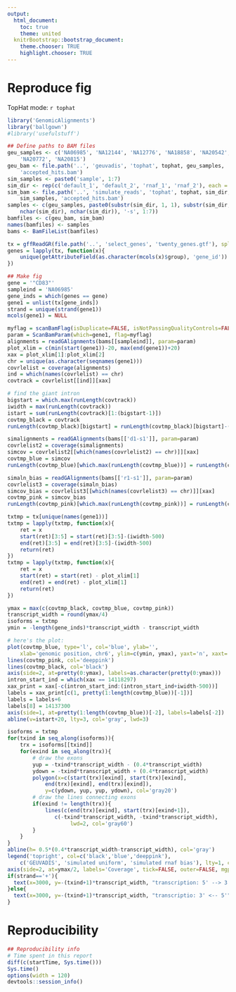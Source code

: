 ```yaml
---
output:
  html_document:
    toc: true
    theme: united
  knitrBootstrap::bootstrap_document:
    theme.chooser: TRUE
    highlight.chooser: TRUE
---
```


Reproduce fig
=============

TopHat mode: `r tophat`

```r
library('GenomicAlignments')
library('ballgown')
#library('usefulstuff')
```

```r
## Define paths to BAM files
geu_samples <- c('NA06985', 'NA12144', 'NA12776', 'NA18858', 'NA20542', 
    'NA20772', 'NA20815')
geu_bam <- file.path('..', 'geuvadis', 'tophat', tophat, geu_samples, 
    'accepted_hits.bam')
sim_samples <- paste0('sample', 1:7)
sim_dir <- rep(c('default_1', 'default_2', 'rnaf_1', 'rnaf_2'), each = 7)
sim_bam <- file.path('..', 'simulate_reads', 'tophat', tophat, sim_dir, 
    sim_samples, 'accepted_hits.bam')
samples <- c(geu_samples, paste0(substr(sim_dir, 1, 1), substr(sim_dir, 
    nchar(sim_dir), nchar(sim_dir)), '-s', 1:7))
bamfiles <- c(geu_bam, sim_bam)
names(bamfiles) <- samples
bams <- BamFileList(bamfiles)

tx = gffReadGR(file.path('..', 'select_genes', 'twenty_genes.gtf'), splitByTranscript=TRUE)
genes = lapply(tx, function(x){
    unique(getAttributeField(as.character(mcols(x)$group), 'gene_id'))
})

## Make fig
gene = '"CD83"'
sampleind = 'NA06985'
gene_inds = which(genes == gene)
gene1 = unlist(tx[gene_inds])
strand = unique(strand(gene1))
mcols(gene1) = NULL

myflag = scanBamFlag(isDuplicate=FALSE, isNotPassingQualityControls=FALSE)
param = ScanBamParam(which=gene1, flag=myflag)
alignments = readGAlignments(bams[[sampleind]], param=param)
plot_xlim = c(min(start(gene1))-20, max(end(gene1))+20)
xax = plot_xlim[1]:plot_xlim[2]
chr = unique(as.character(seqnames(gene1)))
covrlelist = coverage(alignments)
ind = which(names(covrlelist) == chr)
covtrack = covrlelist[[ind]][xax]

# find the giant intron
bigstart = which.max(runLength(covtrack))
iwidth = max(runLength(covtrack))
istart = sum(runLength(covtrack)[1:(bigstart-1)])
covtmp_black = covtrack
runLength(covtmp_black)[bigstart] = runLength(covtmp_black)[bigstart]-(iwidth-500)

simalignments = readGAlignments(bams[['d1-s1']], param=param)
covrlelist2 = coverage(simalignments)
simcov = covrlelist2[[which(names(covrlelist2) == chr)]][xax]
covtmp_blue = simcov
runLength(covtmp_blue)[which.max(runLength(covtmp_blue))] = runLength(covtmp_blue)[which.max(runLength(covtmp_blue))]-(iwidth-500)

simaln_bias = readGAlignments(bams[['r1-s1']], param=param)
covrlelist3 = coverage(simaln_bias)
simcov_bias = covrlelist3[[which(names(covrlelist3) == chr)]][xax]
covtmp_pink = simcov_bias
runLength(covtmp_pink)[which.max(runLength(covtmp_pink))] = runLength(covtmp_pink)[which.max(runLength(covtmp_pink))]-(iwidth-500)

txtmp = tx[unique(names(gene1))]
txtmp = lapply(txtmp, function(x){
    ret = x
    start(ret)[3:5] = start(ret)[3:5]-(iwidth-500)
    end(ret)[3:5] = end(ret)[3:5]-(iwidth-500)
    return(ret)
})
txtmp = lapply(txtmp, function(x){
    ret = x
    start(ret) = start(ret) - plot_xlim[1]
    end(ret) = end(ret) - plot_xlim[1]
    return(ret)
})

ymax = max(c(covtmp_black, covtmp_blue, covtmp_pink))
transcript_width = round(ymax/4)
isoforms = txtmp
ymin = -length(gene_inds)*transcript_width - transcript_width

# here's the plot:
plot(covtmp_blue, type='l', col='blue', ylab='',
    xlab='genomic position, chr6', ylim=c(ymin, ymax), yaxt='n', xaxt='n')
lines(covtmp_pink, col='deeppink')
lines(covtmp_black, col='black')
axis(side=2, at=pretty(0:ymax), labels=as.character(pretty(0:ymax)))
intron_start_ind = which(xax == 14118297)
xax_print = xax[-c(intron_start_ind:(intron_start_ind+iwidth-500))]
labels = xax_print[c(1, pretty(1:length(covtmp_blue))[-1])]
labels = labels+6
labels[8] = 14137300
axis(side=1, at=pretty(1:length(covtmp_blue))[-2], labels=labels[-2])
abline(v=istart+20, lty=3, col='gray', lwd=3)

isoforms = txtmp
for(txind in seq_along(isoforms)){
    trx = isoforms[[txind]]
    for(exind in seq_along(trx)){
        # draw the exons
        yup = -txind*transcript_width - (0.4*transcript_width)
        ydown = -txind*transcript_width + (0.4*transcript_width)
        polygon(x=c(start(trx)[exind], start(trx)[exind], 
            end(trx)[exind], end(trx)[exind]), 
            y=c(ydown, yup, yup, ydown), col='gray20')
        # draw the lines connecting exons
        if(exind != length(trx)){
            lines(c(end(trx)[exind], start(trx)[exind+1]), 
               c(-txind*transcript_width, -txind*transcript_width), 
                    lwd=2, col='gray60')
        }
    }
}
abline(h= 0.5*(0.4*transcript_width-transcript_width), col='gray')
legend('topright', col=c('black','blue','deeppink'), 
    c('GEUVADIS', 'simulated uniform', 'simulated rnaf bias'), lty=1, cex=0.5)
axis(side=2, at=ymax/2, labels='Coverage', tick=FALSE, outer=FALSE, mgp=c(3,3,0))
if(strand=='+'){
  text(x=3000, y=-(txind+1)*transcript_width, "transcription: 5' --> 3'")
}else{
  text(x=3000, y=-(txind+1)*transcript_width, "transcriptio: 3' <-- 5'")
}
```

# Reproducibility

```r
## Reproducibility info
# Time spent in this report
diff(c(startTime, Sys.time()))
Sys.time()
options(width = 120)
devtools::session_info()
```
